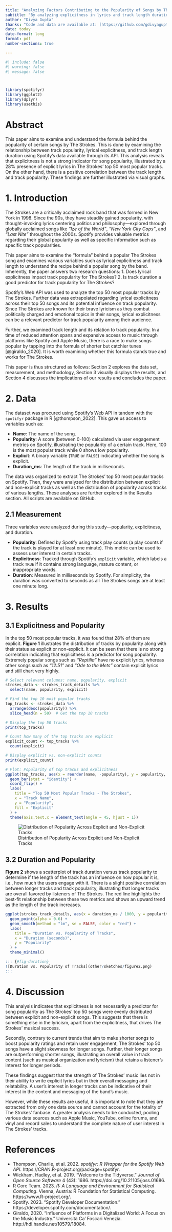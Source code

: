 ```yaml
---
title: "Analyzing Factors Contributing to the Popularity of Songs by The Strokes"
subtitle: "By analyzing explicitness in lyrics and track length duration"
author: "Divya Gupta"
thanks: "Code and data are available at: [https://github.com/gdivyagupta/TheStrokes.git](https://github.com/gdivyagupta/TheStrokes.git)."
date: today
date-format: long
format: pdf
number-sections: true

---
```


```r
#| include: false
#| warning: false
#| message: false



library(spotifyr)
library(ggplot2)
library(dplyr)
library(usethis)
```

# Abstract

This paper aims to examine and understand the formula behind the popularity of certain songs by The Strokes. This is done by examining the relationship between track popularity, lyrical explicitness, and track length duration using Spotify’s data available through its API. This analysis reveals that explicitness is not a strong indicator for song popularity, illustrated by a 28% presence of explicit lyrics in The Strokes’ top 50 most popular tracks. On the other hand, there is a positive correlation between the track length and track popularity. These findings are further illustrated via visual graphs.

# 1. Introduction

The Strokes are a critically acclaimed rock band that was formed in New York in 1998. Since the 90s, they have steadily gained popularity, with thought-invoking lyrics centering politics and philosophy—explored through globally acclaimed songs like *“Ize of the World”*, *“New York City Cops”*, and *“Last Nite”* throughout the 2000s. Spotify provides valuable metrics regarding their global popularity as well as specific information such as specific track popularities.

This paper aims to examine the “formula” behind a popular The Strokes song and examines various variables such as lyrical explicitness and track length to understand the recipe behind a popular song by the band. Inherently, the paper answers two research questions:
1. Does lyrical explicitness impact track popularity for The Strokes?
2. Is track duration a good predictor for track popularity for The Strokes?

Spotify’s Web API was used to analyze the top 50 most popular tracks by The Strokes. Further data was extrapolated regarding lyrical explicitness across their top 50 songs and its potential influence on track popularity. Since The Strokes are known for their brave lyricism as they combat politically charged and emotional topics in their songs, lyrical explicitness can be a relevant predictor for track popularity among their audience.

Further, we examined track length and its relation to track popularity. In a time of reduced attention spans and expansive access to music through platforms like Spotify and Apple Music, there is a race to make songs popular by tapping into the formula of shorter but catchier tunes [@giraldo_2020]. It is worth examining whether this formula stands true and works for The Strokes.

This paper is thus structured as follows: Section 2 explores the data set, measurement, and methodology, Section 3 visually displays the results, and Section 4 discusses the implications of our results and concludes the paper.

# 2. Data

The dataset was procured using Spotify’s Web API in tandem with the `spotifyr` package in R [@thompson_2022]. This gave us access to variables such as:

- **Name**: The name of the song.
- **Popularity**: A score (between 0-100) calculated via user engagement metrics on Spotify, illustrating the popularity of a certain track. Here, 100 is the most popular track while 0 shows low popularity.
- **Explicit**: A binary variable (`TRUE` or `FALSE`) indicating whether the song is explicit.
- **Duration_ms**: The length of the track in milliseconds.

The data was organized to extract The Strokes’ top 50 most popular tracks on Spotify. Then, they were analyzed for the distribution between explicit and non-explicit tracks as well as the distribution of popularity across tracks of various lengths. These analyses are further explored in the Results section. All scripts are available on GitHub.

## 2.1 Measurement

Three variables were analyzed during this study—popularity, explicitness, and duration.

- **Popularity**: Defined by Spotify using track play counts (a play counts if the track is played for at least one minute). This metric can be used to assess user interest in certain tracks.
- **Explicitness**: Tracked through Spotify’s `explicit` variable, which labels a track `TRUE` if it contains strong language, mature content, or inappropriate words.
- **Duration**: Measured in milliseconds by Spotify. For simplicity, the duration was converted to seconds as all The Strokes songs are at least one minute long.

# 3. Results

## 3.1 Explicitness and Popularity

In the top 50 most popular tracks, it was found that 28% of them are explicit. **Figure 1** illustrates the distribution of tracks by popularity along with their status as explicit or non-explicit. It can be seen that there is no strong correlation indicating that explicitness is a predictor for song popularity. Extremely popular songs such as *“Reptilia”* have no explicit lyrics, whereas other songs such as *“12:51”* and *“Ode to the Mets”* contain explicit lyrics and still chart very highly.

```r
# Select relevant columns: name, popularity, explicit
strokes_data <- strokes_track_details %>%
  select(name, popularity, explicit)

# Find the top 10 most popular tracks
top_tracks <- strokes_data %>%
  arrange(desc(popularity)) %>%
  slice_head(n = 50)  # Get the top 10 tracks

# Display the top 50 tracks
print(top_tracks)

# Count how many of the top tracks are explicit
explicit_count <- top_tracks %>%
  count(explicit)

# Display explicit vs. non-explicit counts
print(explicit_count)

# Plot: Popularity of top tracks and explicitness
ggplot(top_tracks, aes(x = reorder(name, -popularity), y = popularity, fill = explicit)) +
  geom_bar(stat = "identity") +
  coord_flip() +
  labs(
    title = "Top 50 Most Popular Tracks - The Strokes",
    x = "Track Name",
    y = "Popularity",
    fill = "Explicit"
  ) +
  theme(axis.text.x = element_text(angle = 45, hjust = 1))
```

::: {#fig-explicitness}
![Distribution of Popularity Across Explicit and Non-Explicit Tracks](other/sketches/figure1.png)
:::

## 3.2 Duration and Popularity

**Figure 2** shows a scatterplot of track duration versus track popularity to determine if the length of the track has an influence on how popular it is, i.e., how much the users engage with it. There is a slight positive correlation between longer tracks and track popularity, illustrating that longer tracks are overall favored by listeners of The Strokes. The red line highlights the best-fit relationship between these two metrics and shows an upward trend as the length of the track increases.

```r
ggplot(strokes_track_details, aes(x = duration_ms / 1000, y = popularity)) +
  geom_point(alpha = 0.6) +
  geom_smooth(method = "lm", se = FALSE, color = "red") +
  labs(
    title = "Duration vs. Popularity of Tracks",
    x = "Duration (seconds)",
    y = "Popularity"
  ) +
  theme_minimal()

::: {#fig-duration}
![Duration vs. Popularity of Tracks](other/sketches/figure2.png)
:::
```

# 4. Discussion

This analysis indicates that explicitness is not necessarily a predictor for song popularity as The Strokes’ top 50 songs were evenly distributed between explicit and non-explicit songs. This suggests that there is something else in the lyricism, apart from the explicitness, that drives The Strokes’ musical success.

Secondly, contrary to current trends that aim to make shorter songs to boost popularity ratings and retain user engagement, The Strokes’ top 50 songs have a slight skewness for longer songs. Further, their longer songs are outperforming shorter songs, illustrating an overall value in track content (such as musical organization and lyricism) that retains a listener’s interest for longer periods.

These findings suggest that the strength of The Strokes’ music lies not in their ability to write explicit lyrics but in their overall messaging and relatability. A user’s interest in longer tracks can be indicative of their interest in the content and messaging of the band’s music.

However, while these results are useful, it is important to note that they are extracted from only one data source and cannot account for the totality of The Strokes’ fanbase. A greater analysis needs to be conducted, pooling various data sources such as Apple Music, YouTube, online forums, and vinyl and record sales to understand the complete nature of user interest in The Strokes’ tracks.

# References

- Thompson, Charlie, et al. 2022. *spotifyr: R Wrapper for the Spotify Web API*. https://CRAN.R-project.org/package=spotifyr.
- Wickham, Hadley, et al. 2019. "Welcome to the Tidyverse." *Journal of Open Source Software* 4 (43): 1686. https://doi.org/10.21105/joss.01686.
- R Core Team. 2023. *R: A Language and Environment for Statistical Computing*. Vienna, Austria: R Foundation for Statistical Computing. https://www.R-project.org/.
- Spotify. 2023. "Spotify Developer Documentation." https://developer.spotify.com/documentation/.
- Giraldo, 2020. "Influence of Platforms in a Digitalized World: A Focus on the Music Industry." Università Ca' Foscari Venezia. http://hdl.handle.net/10579/18084.


